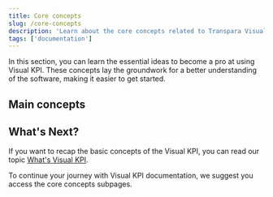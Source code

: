 ```yaml
---
title: Core concepts
slug: /core-concepts
description: 'Learn about the core concepts related to Transpara Visual KPI.'
tags: ['documentation']
---
```


In this section, you can learn the essential ideas to become a pro at using Visual KPI. These concepts lay the groundwork for a better understanding of the software, making it easier to get started.

## Main concepts 

<CardList cols={2}>
  <Card 
    title="KPI (Key Performance Indicators)"
    description="KPIs are metrics used to measure the performance of critical activities. They represent specific data points or indicators indispensable for tracking and evaluating how well an organization is meeting its goals. KPIs are essential tools for decision-makers, providing insights into performance trends and guiding strategic adjustments based on real-time data. "
    link="/core-concepts/kpi"
  />
  <Card 
    title="Hierarchy/Groups"
    description="Hierarchy and Groups are different ways of referring to Visual KPI's organization model. Hierarchy is basically a system of Groups that allows you to organize and categorize your KPIs, similar to your computer's folders. The Groups visualization shows data in various colors, indicating the KPIs' status and allowing easy data visualization. "
    link="/core-concepts/hierarchy"
  />
  <Card 
    title="Design and Authoring"
    description="This part of Visual KPI involves configuring key objects like Groups, KPIs, Charts, and Tables. Visual KPI Designer, an Excel-based tool, is versatile and suitable for tasks ranging from prototypes to large-scale systems. The KPI design process covers Basics, User Experience, SPC, Extended, and Access Group List sections. Administrators manage links for user accessibility, ensuring vital resources are easily reachable. "
    link="/core-concepts/design"
  />
  <Card 
    title="Data Sources"
    description='In Visual KPI, "Data Sources" refers to the locations and origins of data that the system accesses and uses for various functions. Understanding data sources is crucial as it ensures the practicality and feasibility of requested interfaces. Moreover, a data source serves as the point from which the software collects and integrates data. This knowledge is essential for effectively integrating data into the Visual KPI system.'
    link="/core-concepts/data-sources"
  />
  <Card 
    title="Interfaces"
    description='Interfaces in Visual KPI are how the software retrieves data from external systems. These interfaces are always read-only, meaning they can fetch data but not alter it. Users can ensure smooth data flow into the KPI system by selecting the right interface, enhancing functionality, and providing accurate information for informed decision-making.'
    link="/core-concepts/interfaces"
  />
  <Card 
    title="Access Levels"
    description='Access levels in the context of KPI systems refer to the permissions and restrictions applied to users or roles within the system. Access levels determine what users can see and do within the KPI system, ensuring data security and integrity, efficiency, usability, and compliance.'
    link="/core-concepts/access-level"
  />
</CardList>

## What's Next?

If you want to recap the basic concepts of the Visual KPI, you can read our topic [What's Visual KPI](/what-is-visual-kpi).

To continue your journey with Visual KPI documentation, we suggest you access the core concepts subpages.
